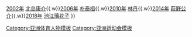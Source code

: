 {{Navbox
|name  = 亚运会MVP
|title = [[亚洲运动会#最有价值运动员|亚洲运动会最有价值运动员]]
|titlestyle = background: 
|list1=[[1998年亚洲运动会|1998年]] [[伊东浩司]]{{.w}}[[2002年亚洲运动会|2002年]] [[北岛康介]]{{.w}}[[2006年亚洲运动会|2006年]] [[朴泰桓]]{{.w}}[[2010年亚洲运动会|2010年]] [[林丹]]{{.w}}[[2014年亞洲運動會|2014年]] [[萩野公介]]{{.w}}[[2018年亞洲運動會|2018年]] [[池江璃花子]]
}}<noinclude>[[Category:亚洲体育人物模板]][[Category:亚洲运动会模板]]</noinclude>